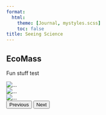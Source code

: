 ```yaml
---
format:
  html:
    theme: [Journal, mystyles.scss]
    toc: false 
title: Seeing Science
---
```


## EcoMass

Fun stuff test

```{=html}

<div id="carouselExample" class="carousel slide">
  <div class="carousel-inner">
    <div class="carousel-item active">
      <img src="images/ecomass/beeaurocracy.webp" class="d-block w-100" alt="...">
    </div>
    <div class="carousel-item">
      <img src="images/ecomass/fitness_squirrel.webp" class="d-block w-100" alt="...">
    </div>
    <div class="carousel-item">
      <img src="images/ecomass/seaslugs.webp" class="d-block w-100" alt="...">
    </div>
  </div>
  <button class="carousel-control-prev" type="button" data-bs-target="#carouselExample" data-bs-slide="prev">
    <span class="carousel-control-prev-icon" aria-hidden="true"></span>
    <span class="visually-hidden">Previous</span>
  </button>
  <button class="carousel-control-next" type="button" data-bs-target="#carouselExample" data-bs-slide="next">
    <span class="carousel-control-next-icon" aria-hidden="true"></span>
    <span class="visually-hidden">Next</span>
  </button>
</div>

```